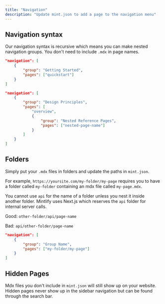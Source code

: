 ```yaml
---
title: "Navigation"
description: "Update mint.json to add a page to the navigation menu"
---
```


## Navigation syntax

Our navigation syntax is recursive which means you can make nested navigation groups. You don't need to include `.mdx` in page names.

<CodeGroup>

```json Regular Navigation
"navigation": [
    {
        "group": "Getting Started",
        "pages": ["quickstart"]
    }
]
```

```json Nested Navigation
"navigation": [
    {
        "group": "Design Principles",
        "pages": [
            "overview",
            {
                "group": "Nested Reference Pages",
                "pages": ["nested-page-name"]
            }
        ]
    }
]
```

</CodeGroup>

## Folders

Simply put your `.mdx` files in folders and update the paths in `mint.json`.

For example, `https://yoursite.com/my-folder/my-page` requires you to have a folder called `my-folder` containing an mdx file called `my-page.mdx`.

<Warning>

You cannot use `api` for the name of a folder unless you nest it inside another folder. Mintlify uses Next.js which reserves the `api` folder for internal server calls.

Good: `other-folder/api/page-name`

Bad: `api/other-folder/page-name`

</Warning>

```json Navigation With Folder
"navigation": [
    {
        "group": "Group Name",
        "pages": ["my-folder/my-page"]
    }
]
```

## Hidden Pages

Mdx files you don't include in `mint.json` will still show up on your website. Hidden pages never show up in the sidebar navigation but can be found through the search bar.
